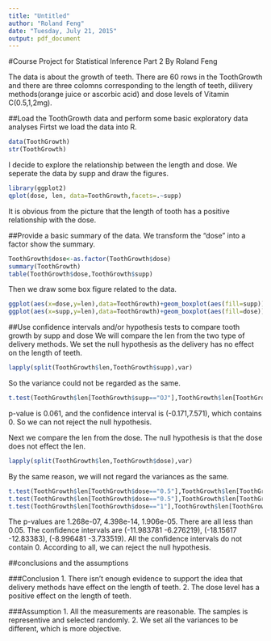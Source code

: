 ```yaml
---
title: "Untitled"
author: "Roland Feng"
date: "Tuesday, July 21, 2015"
output: pdf_document
---
```

#Course Project for Statistical Inference Part 2
By Roland Feng

The data is about the growth of teeth. There are 60 rows in the ToothGrowth and there are three colomns corresponding to the length of teeth, dilivery methods(orange juice or ascorbic acid) and dose levels of Vitamin C(0.5,1,2mg).

##Load the ToothGrowth data and perform some basic exploratory data analyses 
Firtst we load the data into R.
```r
data(ToothGrowth)
str(ToothGrowth)
```
I decide to explore the relationship between the length and dose. We seperate the data by supp and draw the figures.
```r
library(ggplot2)
qplot(dose, len, data=ToothGrowth,facets=.~supp)
```
It is obvious from the picture that the length of tooth has a positive relationship with the dose.

##Provide a basic summary of the data.
We transform the "dose" into a factor show the summary.
```r
ToothGrowth$dose<-as.factor(ToothGrowth$dose)
summary(ToothGrowth)
table(ToothGrowth$dose,ToothGrowth$supp)
```
Then we draw some box figure related to the data.
```r
ggplot(aes(x=dose,y=len),data=ToothGrowth)+geom_boxplot(aes(fill=supp))
ggplot(aes(x=supp,y=len),data=ToothGrowth)+geom_boxplot(aes(fill=dose))
```

##Use confidence intervals and/or hypothesis tests to compare tooth growth by supp and dose
We will compare the len from the two type of delivery methods. We set the null hypothesis as the delivery has no effect on the length of teeth.
```r
lapply(split(ToothGrowth$len,ToothGrowth$supp),var)
```
So the variance could not be regarded as the same.
```r
t.test(ToothGrowth$len[ToothGrowth$supp=="OJ"],ToothGrowth$len[ToothGrowth$supp=="VC"],paired=FALSE,var.equal=FALSE)
```
p-value is 0.061, and the confidence interval is (-0.171,7.571), which contains 0. So we can not reject the null hypothesis.

Next we compare the len from the dose. The null hypothesis is that the dose does not effect the len.
```r
lapply(split(ToothGrowth$len,ToothGrowth$dose),var)
```
By the same reason, we will not regard the variances as the same.

```r
t.test(ToothGrowth$len[ToothGrowth$dose=="0.5"],ToothGrowth$len[ToothGrowth$dose=="1"],paired=FALSE,var.equal=FALSE)
t.test(ToothGrowth$len[ToothGrowth$dose=="0.5"],ToothGrowth$len[ToothGrowth$dose=="2"],paired=FALSE,var.equal=FALSE)
t.test(ToothGrowth$len[ToothGrowth$dose=="1"],ToothGrowth$len[ToothGrowth$dose=="2"],paired=FALSE,var.equal=FALSE)
```
The p-values are 1.268e-07, 4.398e-14, 1.906e-05. There are all less than 0.05.
The confidence intervals are (-11.983781  -6.276219), (-18.15617 -12.83383), (-8.996481 -3.733519). All the confidence intervals do not contain 0. 
According to all, we can reject the null hypothesis.

##conclusions and the assumptions

###Conclusion
1. There isn't enough evidence to support the idea that delivery methods have effect on the length of teeth.
2. The dose level has a positive effect on the length of teeth.

###Assumption
1. All the measurements are reasonable. The samples is representive and selected randomly.
2. We set all the variances to be different, which is more objective.